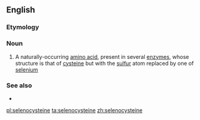 ==English==

===Etymology===
{{rfe|lang=en}}

===Noun===
{{wikipedia}}
{{en-noun|~}}

# {{label|en|biochemistry}} A naturally-occurring [[amino acid]], present in several [[enzyme]]s, whose structure is that of [[cysteine]] but with the [[sulfur]] atom replaced by one of [[selenium]]

===See also===
* {{l|en|selenoprotein}}

[[pl:selenocysteine]]
[[ta:selenocysteine]]
[[zh:selenocysteine]]